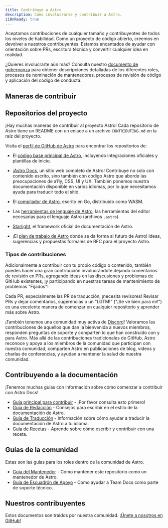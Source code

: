 ```yaml
---
title: Contribuye a Astro
description: Cómo involucrarse y contribuir a Astro.
i18nReady: true
---
```


Aceptamos contribuciones de cualquier tamaño y contribuyentes de todos los niveles de habilidad. Como un proyecto de código abierto, creemos en devolver a nuestros contribuyentes. Estamos encantados de ayudar con orientación sobre PRs, escritura técnica y convertir cualquier idea en realidad.

¿Quieres involucrarte aún más? Consulta nuestro [documento de gobernanza](https://github.com/withastro/.github/blob/main/GOVERNANCE.md) para obtener descripciones detalladas de los diferentes roles, procesos de nominación de mantenedores, procesos de revisión de código y aplicación del código de conducta.

## Maneras de contribuir

## Repositorios del proyecto

¡Hay muchas maneras de contribuir al proyecto Astro! Cada repositorio de Astro tiene un README con un enlace a un archivo `CONTRIBUTING.md` en la raíz del proyecto.

Visita el [perfil de GitHub de Astro](https://github.com/withastro) para encontrar los repositorios de:

- El [código base principal de Astro](https://github.com/withastro/astro), incluyendo integraciones oficiales y plantillas de inicio.

- ¡[Astro Docs](https://github.com/withastro/docs), un sitio web completo de Astro! Contribuye no solo con contenido escrito, sino también con código Astro que aborde las preocupaciones de a11y, CSS, UI y UX. También ponemos nuestra documentación disponible en varios idiomas, por lo que necesitamos ayuda para traducir todo el sitio.

- El [compilador de Astro](https://github.com/withastro/compiler), escrito en Go, distribuido como WASM.

- Las [herramientas de lenguaje de Astro](https://github.com/withastro/language-tools), las herramientas del editor necesarias para el lenguaje Astro (archivos `.astro`).

- [Starlight](https://github.com/withastro/starlight), el framework oficial de documentación de Astro.

- ¡El [plan de trabajo de Astro](https://github.com/withastro/roadmap) donde se da forma al futuro de Astro! Ideas, sugerencias y propuestas formales de RFC para el proyecto Astro.

### Tipos de contribuciones

Adicionalmente a contribuir con tu propio código o contenido, también puedes hacer una gran contribución involucrándote dejando comentarios de revisión en PRs, agregando ideas en las discusiones y problemas de GitHub existentes, ¡y participando en nuestras tareas de mantenimiento de problemas "Fijados"!

Cada PR, especialmente las PR de traducción, ¡necesita revisores! Revisar PRs y dejar comentarios, sugerencias o un "LGTM!" ("¡Se ve bien para mí!") es una excelente manera de comenzar en cualquier repositorio y aprender más sobre Astro.

¡También tenemos una comunidad muy activa de [Discord](https://astro.build/chat)! Valoramos las contribuciones de aquellos que dan la bienvenida a nuevos miembros, responden preguntas de soporte y comparten lo que han construido con y para Astro. Más allá de las contribuciones tradicionales de GitHub, Astro reconoce y apoya a los miembros de la comunidad que participan con nuestra comunidad, comparten Astro en publicaciones de blog, videos y charlas de conferencias, y ayudan a mantener la salud de nuestra comunidad.

## Contribuyendo a la documentación

¡Tenemos muchas guías con información sobre cómo comenzar a contribuir con Astro Docs!

- [Guía principal para contribuir](https://github.com/withastro/docs/blob/main/CONTRIBUTING.md) - ¡Por favor consulta esto primero!
- [Guía de Redacción](https://contribute.docs.astro.build/guides/writing-style/) - Consejos para escribir en el estilo de la documentación de Astro.
- [Guía de Traducción](https://contribute.docs.astro.build/guides/i18n/)  - Información sobre cómo ayudar a traducir la documentación de Astro a tu idioma.
- [Guía de Recetas](https://contribute.docs.astro.build/guides/recipe-writing/) - Aprende sobre cómo escribir y contribuir con una receta.


## Guías de la comunidad

Estas son las guías para los roles dentro de la comunidad de Astro.
- [Guía del Mantenedor](https://contribute.docs.astro.build/roles/maintainers/) - Como mantener este repositorio como un mantenedor de Astro.
- [Guía de Escuadrón de Apoyo](https://contribute.docs.astro.build/roles/support-squad/) - Como ayudar a Team Docs como parte de soporte técnico.

## Nuestros contribuyentes

Estos documentos son traídos por nuestra comunidad. [¡Únete a nosotros en GitHub!](https://github.com/withastro/docs)

<ContributorList githubRepo="withastro/docs" />
